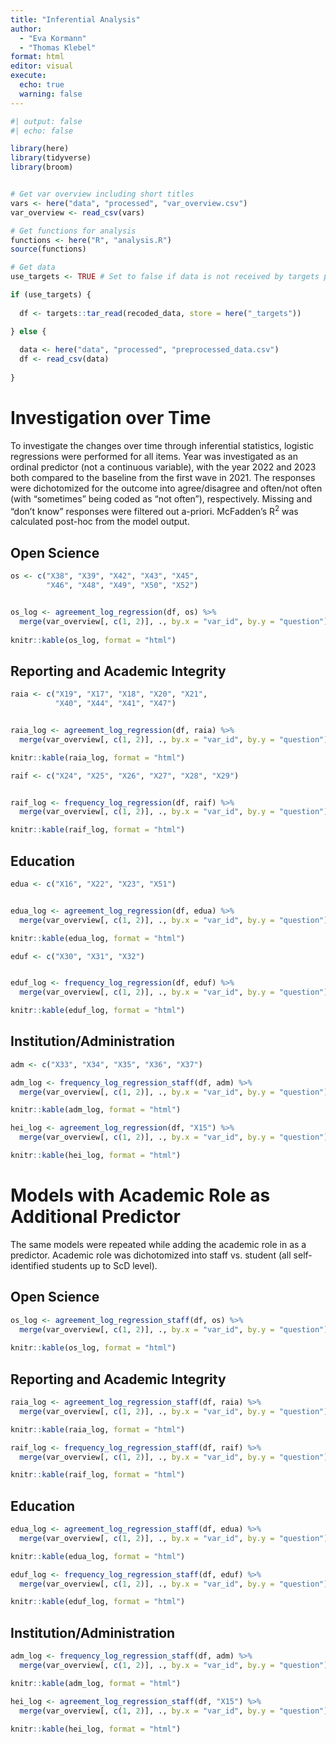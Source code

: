 ```yaml
---
title: "Inferential Analysis"
author:
  - "Eva Kormann"
  - "Thomas Klebel"
format: html
editor: visual
execute: 
  echo: true
  warning: false
---
```


```r
#| output: false
#| echo: false

library(here)
library(tidyverse)
library(broom)


# Get var overview including short titles
vars <- here("data", "processed", "var_overview.csv")
var_overview <- read_csv(vars)

# Get functions for analysis
functions <- here("R", "analysis.R")
source(functions)

# Get data
use_targets <- TRUE # Set to false if data is not received by targets pipeline

if (use_targets) {
  
  df <- targets::tar_read(recoded_data, store = here("_targets"))

} else {
  
  data <- here("data", "processed", "preprocessed_data.csv")
  df <- read_csv(data)
  
}
```

# Investigation over Time

To investigate the changes over time through inferential statistics, logistic regressions were performed for all items. Year was investigated as an ordinal predictor (not a continuous variable), with the year 2022 and 2023 both compared to the baseline from the first wave in 2021. The responses were dichotomized for the outcome into agree/disagree and often/not often (with "sometimes" being coded as "not often"), respectively. Missing and "don't know" responses were filtered out a-priori. McFadden's R^2^ was calculated post-hoc from the model output.

## Open Science

```r
os <- c("X38", "X39", "X42", "X43", "X45",
        "X46", "X48", "X49", "X50", "X52")


os_log <- agreement_log_regression(df, os) %>% 
  merge(var_overview[, c(1, 2)], ., by.x = "var_id", by.y = "question")
  
knitr::kable(os_log, format = "html")
```

## Reporting and Academic Integrity

```r
raia <- c("X19", "X17", "X18", "X20", "X21",
          "X40", "X44", "X41", "X47")


raia_log <- agreement_log_regression(df, raia) %>% 
  merge(var_overview[, c(1, 2)], ., by.x = "var_id", by.y = "question")

knitr::kable(raia_log, format = "html")
```

```r
raif <- c("X24", "X25", "X26", "X27", "X28", "X29")


raif_log <- frequency_log_regression(df, raif) %>% 
  merge(var_overview[, c(1, 2)], ., by.x = "var_id", by.y = "question")

knitr::kable(raif_log, format = "html")
```

## Education

```r
edua <- c("X16", "X22", "X23", "X51")


edua_log <- agreement_log_regression(df, edua) %>% 
  merge(var_overview[, c(1, 2)], ., by.x = "var_id", by.y = "question")

knitr::kable(edua_log, format = "html")
```

```r
eduf <- c("X30", "X31", "X32")


eduf_log <- frequency_log_regression(df, eduf) %>% 
  merge(var_overview[, c(1, 2)], ., by.x = "var_id", by.y = "question")

knitr::kable(eduf_log, format = "html")
```

## Institution/Administration

```r
adm <- c("X33", "X34", "X35", "X36", "X37")

adm_log <- frequency_log_regression_staff(df, adm) %>% 
  merge(var_overview[, c(1, 2)], ., by.x = "var_id", by.y = "question")

knitr::kable(adm_log, format = "html")
```

```r
hei_log <- agreement_log_regression(df, "X15") %>% 
  merge(var_overview[, c(1, 2)], ., by.x = "var_id", by.y = "question")

knitr::kable(hei_log, format = "html")
```

# Models with Academic Role as Additional Predictor

The same models were repeated while adding the academic role in as a predictor. Academic role was dichotomized into staff vs. student (all self-identified students up to ScD level).

## Open Science

```r
os_log <- agreement_log_regression_staff(df, os) %>% 
  merge(var_overview[, c(1, 2)], ., by.x = "var_id", by.y = "question")
  
knitr::kable(os_log, format = "html")
```

## Reporting and Academic Integrity

```r
raia_log <- agreement_log_regression_staff(df, raia) %>% 
  merge(var_overview[, c(1, 2)], ., by.x = "var_id", by.y = "question")

knitr::kable(raia_log, format = "html")
```

```r
raif_log <- frequency_log_regression_staff(df, raif) %>% 
  merge(var_overview[, c(1, 2)], ., by.x = "var_id", by.y = "question")

knitr::kable(raif_log, format = "html")
```

## Education

```r
edua_log <- agreement_log_regression_staff(df, edua) %>% 
  merge(var_overview[, c(1, 2)], ., by.x = "var_id", by.y = "question")

knitr::kable(edua_log, format = "html")
```

```r
eduf_log <- frequency_log_regression_staff(df, eduf) %>% 
  merge(var_overview[, c(1, 2)], ., by.x = "var_id", by.y = "question")

knitr::kable(eduf_log, format = "html")
```

## Institution/Administration

```r
adm_log <- frequency_log_regression_staff(df, adm) %>% 
  merge(var_overview[, c(1, 2)], ., by.x = "var_id", by.y = "question")

knitr::kable(adm_log, format = "html")
```

```r
hei_log <- agreement_log_regression_staff(df, "X15") %>% 
  merge(var_overview[, c(1, 2)], ., by.x = "var_id", by.y = "question")

knitr::kable(hei_log, format = "html")
```
